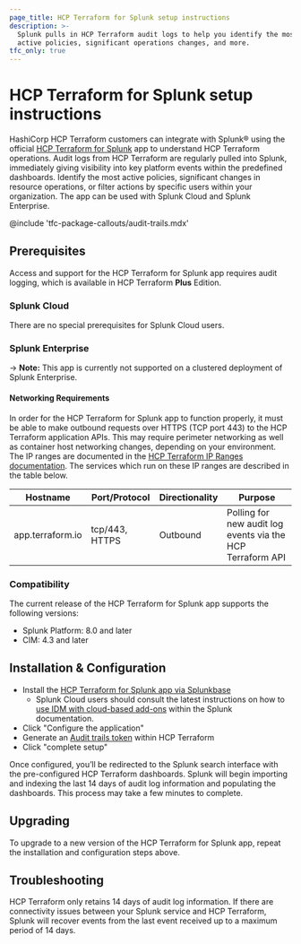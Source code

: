 ```yaml
---
page_title: HCP Terraform for Splunk setup instructions
description: >-
  Splunk pulls in HCP Terraform audit logs to help you identify the most
  active policies, significant operations changes, and more.
tfc_only: true
---
```


# HCP Terraform for Splunk setup instructions

HashiCorp HCP Terraform customers can integrate with Splunk® using the official [HCP Terraform for Splunk](https://splunkbase.splunk.com/app/5141/) app to understand HCP Terraform operations. Audit logs from HCP Terraform are regularly pulled into Splunk, immediately giving visibility into key platform events within the predefined dashboards. Identify the most active policies, significant changes in resource operations, or filter actions by specific users within your organization. The app can be used with Splunk Cloud and Splunk Enterprise.

<!-- BEGIN: TFC:only name:pnp-callout -->
@include 'tfc-package-callouts/audit-trails.mdx'
<!-- END: TFC:only name:pnp-callout -->

## Prerequisites

Access and support for the HCP Terraform for Splunk app requires audit logging, which is available in HCP Terraform **Plus** Edition.

### Splunk Cloud

There are no special prerequisites for Splunk Cloud users.

### Splunk Enterprise

-> **Note:** This app is currently not supported on a clustered deployment of Splunk Enterprise.

#### Networking Requirements

In order for the HCP Terraform for Splunk app to function properly, it must be able to make outbound requests over HTTPS (TCP port 443) to the HCP Terraform application APIs. This may require perimeter networking as well as container host networking changes, depending on your environment. The IP ranges are documented in the [HCP Terraform IP Ranges documentation](/terraform/cloud-docs/architectural-details/ip-ranges). The services which run on these IP ranges are described in the table below.

| Hostname         | Port/Protocol  | Directionality | Purpose                                                      |
| ---------------- | -------------- | -------------- | ------------------------------------------------------------ |
| app.terraform.io | tcp/443, HTTPS | Outbound       | Polling for new audit log events via the HCP Terraform API |

### Compatibility

The current release of the HCP Terraform for Splunk app supports the following versions:

* Splunk Platform: 8.0 and later
* CIM: 4.3 and later

## Installation & Configuration

* Install the [HCP Terraform for Splunk app via Splunkbase](https://splunkbase.splunk.com/app/5141/)
  * Splunk Cloud users should consult the latest instructions on how to [use IDM with cloud-based add-ons](https://docs.splunk.com/Documentation/SplunkCloud/8.0.2007/Admin/IntroGDI#Use_IDM_with_cloud-based_add-ons) within the Splunk documentation.
* Click "Configure the application"
* Generate an [Audit trails token](/terraform/cloud-docs/users-teams-organizations/api-tokens#audit-trails-tokens) within HCP Terraform
* Click "complete setup"

Once configured, you’ll be redirected to the Splunk search interface with the pre-configured HCP Terraform dashboards. Splunk will begin importing and indexing the last 14 days of audit log information and populating the dashboards. This process may take a few minutes to complete.

## Upgrading

To upgrade to a new version of the HCP Terraform for Splunk app, repeat the installation and configuration steps above.

## Troubleshooting

HCP Terraform only retains 14 days of audit log information. If there are connectivity issues between your Splunk service and HCP Terraform, Splunk will recover events from the last event received up to a maximum period of 14 days.
